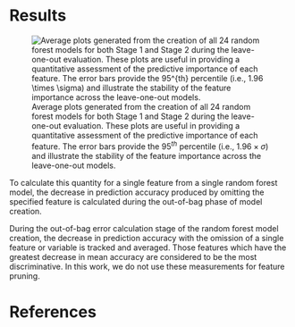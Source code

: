 
# Results

![Average \texttt{MeanDecreaseAccuracy} plots generated from the creation of all 24 random
forest models for both Stage 1 and Stage 2 during the leave-one-out evaluation.  These plots
are useful in providing a quantitative assessment of the predictive importance of each feature.
The error bars provide the $95^{th}$ percentile (i.e., $1.96 \times \sigma$) and illustrate the
stability of the feature importance across the leave-one-out models.](Figures/averageLeaveOneOut.png)



To calculate this quantity for a single feature from a single random forest model, the
decrease in prediction accuracy produced by omitting the specified feature is calculated
during the out-of-bag phase of model creation.

During the out-of-bag error calculation stage of the random forest model creation, the
decrease in prediction accuracy with the omission of a single feature or variable is
tracked and averaged. Those features which have the greatest decrease in mean accuracy are
considered to be the most discriminative. In this work, we do not use these measurements for
feature pruning.





\clearpage

# References
